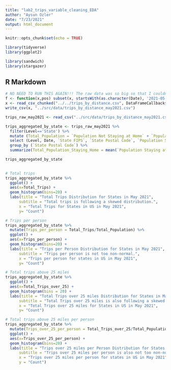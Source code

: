 ```yaml
---
title: "lab2_trips_variable_cleaning_EDA"
author: "Aysun Ozler"
date: "7/23/2021"
output: html_document
---
```


```r
knitr::opts_chunk$set(echo = TRUE)

library(tidyverse)
library(ggplot2) 

library(sandwich)
library(stargazer)
```

## R Markdown

```r
# NO NEED TO RUN THIS AGAIN!!! The raw data was so big so that I couldn't put into github. I worked on a local copy and get the subset for the time frame we would work on. Then, I wrote that into a csv that we would use. We could use that going forward.
f <- function(x,pos) subset(x, startsWith(as.character(Date), '2021-05-'))
x <- read_csv_chunked("../../trips_by_distance.csv", DataFrameCallback$new(f))
write_csv(x, "../src/data/trips_by_distance_may2021.csv")
```


```r
trips_raw_may2021 <- read_csv("../src/data/trips_by_distance_may2021.csv")

```


```r
trips_aggregated_by_state <- trips_raw_may2021 %>%
  filter(Level=='State') %>%
  mutate (Total_Population = `Population Not Staying at Home` + `Population Staying at Home`, Trips_Over_25 = `Number of Trips` - `Number of Trips <1` - `Number of Trips 1-3` - `Number of Trips 3-5` - `Number of Trips 5-10` - `Number of Trips 10-25`) %>%
  select (Level, Date, `State FIPS`, `State Postal Code`, `Population Staying at Home`, `Population Not Staying at Home`, Total_Population, `Number of Trips`, Trips_Over_25) %>%
  group_by (`State Postal Code`) %>%
  summarize(Total_Population_Staying_Home = mean(`Population Staying at Home`), Total_Population_Not_Staying_Home=mean(`Population Not Staying at Home`), Total_Population=mean(Total_Population), Total_Trips = sum(`Number of Trips`), Total_Trips_over_25=sum(Trips_Over_25))

trips_aggregated_by_state
  
```


```r
# Total trips
trips_aggregated_by_state %>%
  ggplot() +
  aes(x=Total_Trips) + 
  geom_histogram(bins=20) +
  labs(title = "Total Trips Distribution for States in May 2021",
      subtitle = "Total trips is following a skewed distribution.",
      x = "Total Trips for States in US in May 2021",
      y= "Count")

```


```r
# Trips per person
trips_aggregated_by_state %>%
  mutate(Trips_per_person = Total_Trips/Total_Population) %>%
  ggplot() +
  aes(x=Trips_per_person) + 
  geom_histogram(bins=20) +
  labs(title = "Trips per Person Distribution for States in May 2021",
      subtitle = "Trips per person is not too non-normal.",
      x = "Trips per person for states in US in May 2021",
      y= "Count")

```


```r
# Total trips above 25 miles
trips_aggregated_by_state %>%
  ggplot() +
  aes(x=Total_Trips_over_25) + 
  geom_histogram(bins = 20) +
  labs(title = "Total Trips over 25 miles Distribution for States in May 2021",
      subtitle = "Total Trips over 25 miles is also following a skewed distribution.",
      x = "Total Trips over 25 miles for States in US in May 2021",
      y= "Count")

```

```r
# Total trips above 25 miles per person
trips_aggregated_by_state %>%
  mutate(Trips_over_25_per_person = Total_Trips_over_25/Total_Population) %>%
  ggplot() +
  aes(x=Trips_over_25_per_person) + 
  geom_histogram(bins=20) +
  labs(title = "Trips over 25 miles per Person Distribution for States in May 2021",
      subtitle = "Trips over 25 miles per person is also not too non-normal.",
      x = "Trips over 25 miles per person for states in US in May 2021",
      y = "Count")
```